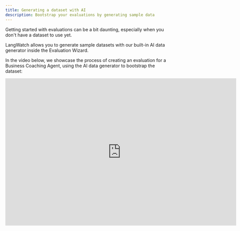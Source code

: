 ```yaml
---
title: Generating a dataset with AI
description: Bootstrap your evaluations by generating sample data
---
```


Getting started with evaluations can be a bit daunting, especially when you don't have a dataset to use yet.

LangWatch allows you to generate sample datasets with our built-in AI data generator inside the Evaluation Wizard.

In the video below, we showcase the process of creating an evaluation for a Business Coaching Agent, using the AI data generator to bootstrap the dataset:

<iframe
  width="720"
  height="460"
  src="https://www.youtube.com/embed/DG9qKcjFG-c"
  title="YouTube video player"
  frameborder="0"
  allow="accelerometer; autoplay; clipboard-write; encrypted-media; gyroscope; picture-in-picture"
  allowFullScreen
></iframe>